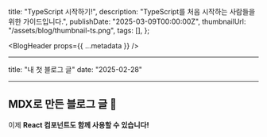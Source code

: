   title: "TypeScript 시작하기!",
  description: "TypeScript를 처음 시작하는 사람들을 위한 가이드입니다.",
  publishDate: "2025-03-09T00:00:00Z",
  thumbnailUrl: "/assets/blog/thumbnail-ts.png",
  tags: [],
};

<BlogHeader props={{ ...metadata }} />

<article className="blog-content-article">

---

title: "내 첫 블로그 글"
date: "2025-02-28"

---

# MDX로 만든 블로그 글 🚀

이제 **React 컴포넌트도 함께 사용할 수 있습니다!**

</article>
